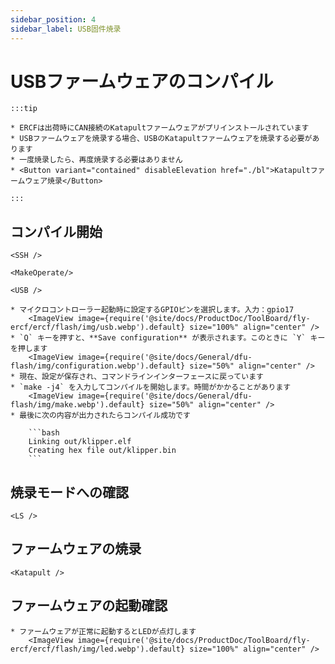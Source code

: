 ```yaml
---
sidebar_position: 4
sidebar_label: USB固件焼录
---
```





# USBファームウェアのコンパイル

    :::tip

    * ERCFは出荷時にCAN接続のKatapultファームウェアがプリインストールされています
    * USBファームウェアを焼录する場合、USBのKatapultファームウェアを焼录する必要があります
    * 一度焼录したら、再度焼录する必要はありません
    * <Button variant="contained" disableElevation href="./bl">Katapultファームウェア焼录</Button>

    :::

## コンパイル開始

    <SSH />

    <MakeOperate/>

    <USB />

    * マイクロコントローラー起動時に設定するGPIOピンを選択します。入力：gpio17
        <ImageView image={require('@site/docs/ProductDoc/ToolBoard/fly-ercf/ercf/flash/img/usb.webp').default} size="100%" align="center" />
    * `Q` キーを押すと、**Save configuration** が表示されます。このときに `Y` キーを押します
        <ImageView image={require('@site/docs/General/dfu-flash/img/configuration.webp').default} size="50%" align="center" />
    * 現在、設定が保存され、コマンドラインインターフェースに戻っています
    * `make -j4` を入力してコンパイルを開始します。時間がかかることがあります
        <ImageView image={require('@site/docs/General/dfu-flash/img/make.webp').default} size="50%" align="center" />
    * 最後に次の内容が出力されたらコンパイル成功です

        ```bash
        Linking out/klipper.elf
        Creating hex file out/klipper.bin
        ```

## 焼录モードへの確認


    <LS />


## ファームウェアの焼录
    
    <Katapult />

## ファームウェアの起動確認

    * ファームウェアが正常に起動するとLEDが点灯します
        <ImageView image={require('@site/docs/ProductDoc/ToolBoard/fly-ercf/ercf/flash/img/led.webp').default} size="100%" align="center" />
